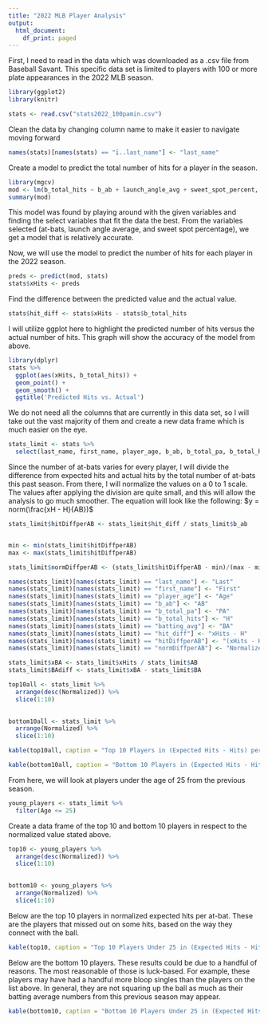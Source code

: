 ---
title: "2022 MLB Player Analysis"
output:
  html_document:
    df_print: paged
---

First, I need to read in the data which was downloaded as a .csv file from Baseball Savant. This specific data set is limited to players with 100 or more plate appearances in the 2022 MLB season.

```{r, echo=FALSE, warning=FALSE}
library(ggplot2)
library(knitr)
```

```{r}
stats <- read.csv("stats2022_100pamin.csv")
```

Clean the data by changing column name to make it easier to navigate moving forward

```{r}
names(stats)[names(stats) == "ï..last_name"] <- "last_name"

```

Create a model to predict the total number of hits for a player in the season.

```{r}
library(mgcv)
mod <- lm(b_total_hits ~ b_ab + launch_angle_avg + sweet_spot_percent, data=stats)
summary(mod)
```

This model was found by playing around with the given variables and finding the select variables that fit the data the best. From the variables selected (at-bats, launch angle average, and sweet spot percentage), we get a model that is relatively accurate. 


Now, we will use the model to predict the number of hits for each player in the 2022 season.

```{r}
preds <- predict(mod, stats)
stats$xHits <- preds

```

Find the difference between the predicted value and the actual value.

```{r}
stats$hit_diff <- stats$xHits - stats$b_total_hits

```

I will utilize ggplot here to highlight the predicted number of hits versus the actual number of hits. This graph will show the accuracy of the model from above.

```{r, warning=FALSE}
library(dplyr)
stats %>%
  ggplot(aes(xHits, b_total_hits)) +
  geom_point() +
  geom_smooth() +
  ggtitle('Predicted Hits vs. Actual')

```

We do not need all the columns that are currently in this data set, so I will take out the vast majority of them and create a new data frame which is much easier on the eye.

```{r}
stats_limit <- stats %>%
  select(last_name, first_name, player_age, b_ab, b_total_pa, b_total_hits, batting_avg, xHits, hit_diff)

```

Since the number of at-bats varies for every player, I will divide the difference from expected hits and actual hits by the total number of at-bats this past season. From there, I will normalize the values on a 0 to 1 scale. The values after applying the division are quite small, and this will allow the analysis to go much smoother. The equation will look like the following:
$y = norm(\frac{xH - H}{AB})$

```{r}
stats_limit$hitDiffperAB <- stats_limit$hit_diff / stats_limit$b_ab


min <- min(stats_limit$hitDiffperAB)
max <- max(stats_limit$hitDiffperAB)

stats_limit$normDiffperAB <- (stats_limit$hitDiffperAB - min)/(max - min)
```


```{r, echo=FALSE}
names(stats_limit)[names(stats_limit) == "last_name"] <- "Last"
names(stats_limit)[names(stats_limit) == "first_name"] <- "First"
names(stats_limit)[names(stats_limit) == "player_age"] <- "Age"
names(stats_limit)[names(stats_limit) == "b_ab"] <- "AB"
names(stats_limit)[names(stats_limit) == "b_total_pa"] <- "PA"
names(stats_limit)[names(stats_limit) == "b_total_hits"] <- "H"
names(stats_limit)[names(stats_limit) == "batting_avg"] <- "BA"
names(stats_limit)[names(stats_limit) == "hit_diff"] <- "xHits - H"
names(stats_limit)[names(stats_limit) == "hitDiffperAB"] <- "(xHits - H)/AB"
names(stats_limit)[names(stats_limit) == "normDiffperAB"] <- "Normalized"

stats_limit$xBA <- stats_limit$xHits / stats_limit$AB
stats_limit$BAdiff <- stats_limit$xBA - stats_limit$BA

```


```{r}
top10all <- stats_limit %>%
  arrange(desc(Normalized)) %>%
  slice(1:10)
 

bottom10all <- stats_limit %>%
  arrange(Normalized) %>%
  slice(1:10)

```

```{r}
kable(top10all, caption = "Top 10 Players in (Expected Hits - Hits) per AB")
```

```{r}
kable(bottom10all, caption = "Bottom 10 Players in (Expected Hits - Hits) per AB")
```


From here, we will look at players under the age of 25 from the previous season. 

```{r}
young_players <- stats_limit %>%
  filter(Age <= 25)

```


Create a data frame of the top 10 and bottom 10 players in respect to the normalized value stated above.

```{r}
top10 <- young_players %>%
  arrange(desc(Normalized)) %>%
  slice(1:10)
 

bottom10 <- young_players %>%
  arrange(Normalized) %>%
  slice(1:10)

```

Below are the top 10 players in normalized expected hits per at-bat. These are the players that missed out on some hits, based on the way they connect with the ball.

```{r, warning=FALSE}
kable(top10, caption = "Top 10 Players Under 25 in (Expected Hits - Hits) per AB")

```

Below are the bottom 10 players. These results could be due to a handful of reasons. The most reasonable of those is luck-based. For example, these players may have had a handful more bloop singles than the players on the list above. In general, they are not squaring up the ball as much as their batting average numbers from this previous season may appear.

```{r}
kable(bottom10, caption = "Bottom 10 Players Under 25 in (Expected Hits - Hits) per AB")
```
